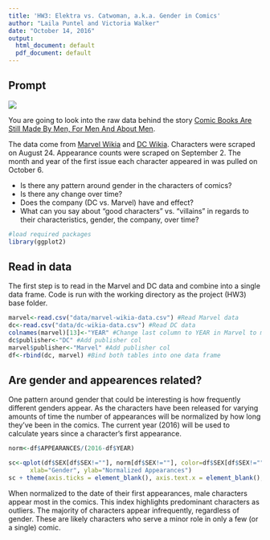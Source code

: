 ```yaml
---
title: 'HW3: Elektra vs. Catwoman, a.k.a. Gender in Comics'
author: "Laila Puntel and Victoria Walker"
date: "October 14, 2016"
output:
  html_document: default
  pdf_document: default
---
```


## Prompt

![](images/DC_Versus_Marvel_1.jpg)

You are going to look into the raw data behind the story [Comic Books Are Still Made By Men, For Men And About Men](http://fivethirtyeight.com/features/women-in-comic-books/). 

The data come from [Marvel Wikia](http://marvel.wikia.com/Main_Page) and [DC Wikia](http://dc.wikia.com/wiki/Main_Page). Characters were scraped on August 24. Appearance counts were scraped on September 2. The month and year of the first issue each character appeared in was pulled on October 6.



- Is there any pattern around gender in the characters of comics?
- Is there any change over time?
- Does the company (DC vs. Marvel) have and effect?
- What can you say about "good characters" vs. "villains" in regards to their characteristics, gender, the company, over time?

```r
#load required packages
library(ggplot2)
```

## Read in data

The first step is to read in the Marvel and DC data and combine into a single data frame. Code is run with the working directory as the project (HW3) base folder.

```r
marvel<-read.csv("data/marvel-wikia-data.csv") #Read Marvel data
dc<-read.csv("data/dc-wikia-data.csv") #Read DC data
colnames(marvel)[13]<-"YEAR" #Change last column to YEAR in Marvel to match YEAR in DC
dc$publisher<-"DC" #Add publisher col
marvel$publisher<-"Marvel" #Add publisher col
df<-rbind(dc, marvel) #Bind both tables into one data frame
```

## Are gender and appearences related?

One pattern around gender that could be interesting is how frequently different genders appear. As the characters have been released for varying amounts of time the number of appearances will be normalized by how long they've been in the comics. The current year (2016) will be used to calculate years since a character's first appearance.

```r
norm<-df$APPEARANCES/(2016-df$YEAR)

sc<-qplot(df$SEX[df$SEX!=""], norm[df$SEX!=""], color=df$SEX[df$SEX!=""],
      xlab="Gender", ylab="Normalized Appearances")
sc + theme(axis.ticks = element_blank(), axis.text.x = element_blank(), legend.title=element_blank())
```

When normalized to the date of their first appearances, male characters appear most in the comics. This index highlights predominant characters as outliers. The majority of characters appear infrequently, regardless of gender. These are likely characters who serve a minor role in only a few (or a single) comic.
